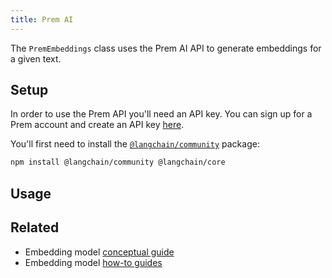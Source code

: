```yaml
---
title: Prem AI
---
```


The `PremEmbeddings` class uses the Prem AI API to generate embeddings for a given text.

## Setup

In order to use the Prem API you'll need an API key. You can sign up for a Prem account and create an API key [here](https://studio.premai.io/sign-up).

You'll first need to install the [`@langchain/community`](https://www.npmjs.com/package/@langchain/community) package:

```bash npm
npm install @langchain/community @langchain/core
```

## Usage


<Premai />

## Related

- Embedding model [conceptual guide](/oss/concepts/embedding_models)
- Embedding model [how-to guides](/oss/how-to/#embedding-models)
